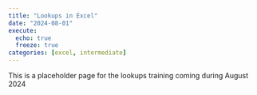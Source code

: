 ---
title: "Lookups in Excel"
date: "2024-08-01"
execute: 
  echo: true
  freeze: true
categories: [excel, intermediate]
---

This is a placeholder page for the lookups training coming during August 2024